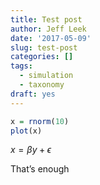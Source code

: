 ```yaml
---
title: Test post
author: Jeff Leek
date: '2017-05-09'
slug: test-post
categories: []
tags:
  - simulation
  - taxonomy
draft: yes
---
```


```r
x = rnorm(10)
plot(x)
```

$x = \beta y + \epsilon$ 

That's enough

